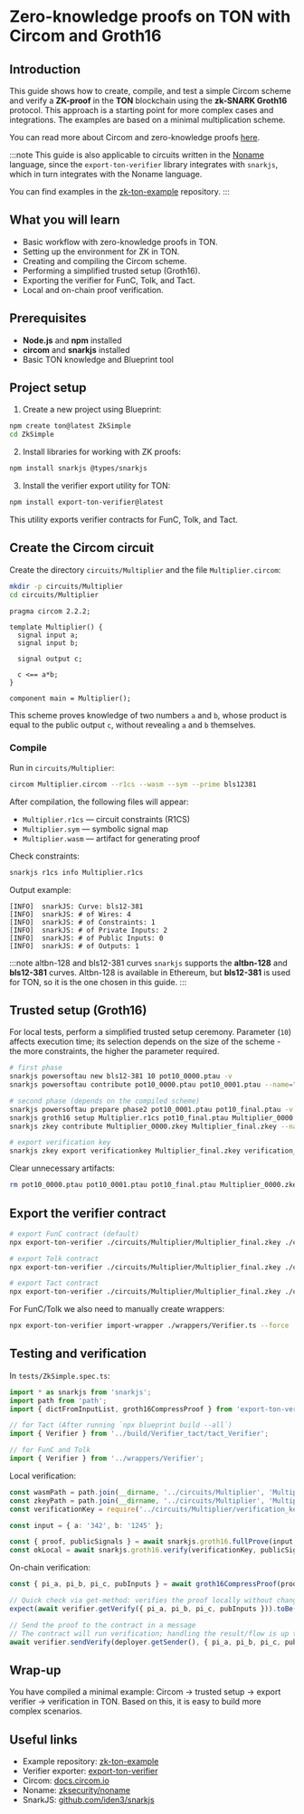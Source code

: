 
# Zero-knowledge proofs on TON with Circom and Groth16

## Introduction

This guide shows how to create, compile, and test a simple Circom scheme and verify a **ZK-proof** in the **TON** blockchain using the **zk-SNARK Groth16** protocol. This approach is a starting point for more complex cases and integrations. The examples are based on a minimal multiplication scheme.

You can read more about Circom and zero-knowledge proofs [here](https://docs.circom.io/).

:::note
This guide is also applicable to circuits written in the [Noname](https://github.com/zksecurity/noname) language, since the `export-ton-verifier` library integrates with `snarkjs`, which in turn integrates with the Noname language.  

You can find examples in the [zk-ton-example](https://github.com/zkTokenTip/zk-ton-example/) repository.
:::
## What you will learn

- Basic workflow with zero-knowledge proofs in TON.
- Setting up the environment for ZK in TON.
- Creating and compiling the Circom scheme.
- Performing a simplified trusted setup (Groth16).
- Exporting the verifier for FunC, Tolk, and Tact.
- Local and on-chain proof verification.

## Prerequisites

- **Node.js** and **npm** installed
- **circom** and **snarkjs** installed
- Basic TON knowledge and Blueprint tool

## Project setup

1. Create a new project using Blueprint:

```bash
npm create ton@latest ZkSimple
cd ZkSimple
````

2. Install libraries for working with ZK proofs:

```bash
npm install snarkjs @types/snarkjs
```

3. Install the verifier export utility for TON:

```bash
npm install export-ton-verifier@latest
```

This utility exports verifier contracts for FunC, Tolk, and Tact.
## Create the Circom circuit

Create the directory `circuits/Multiplier` and the file `Multiplier.circom`:

```bash
mkdir -p circuits/Multiplier
cd circuits/Multiplier
```

```circom
pragma circom 2.2.2;

template Multiplier() {
  signal input a;
  signal input b;

  signal output c;

  c <== a*b;
}

component main = Multiplier();
```

This scheme proves knowledge of two numbers `a` and `b`, whose product is equal to the public output `c`, without revealing `a` and `b` themselves.
### Compile

Run in `circuits/Multiplier`:

```bash
circom Multiplier.circom --r1cs --wasm --sym --prime bls12381
```

After compilation, the following files will appear:

- `Multiplier.r1cs` — circuit constraints (R1CS)
- `Multiplier.sym` — symbolic signal map
- `Multiplier.wasm` — artifact for generating proof

Check constraints:

```bash
snarkjs r1cs info Multiplier.r1cs
```

Output example:

```
[INFO]  snarkJS: Curve: bls12-381
[INFO]  snarkJS: # of Wires: 4
[INFO]  snarkJS: # of Constraints: 1
[INFO]  snarkJS: # of Private Inputs: 2
[INFO]  snarkJS: # of Public Inputs: 0
[INFO]  snarkJS: # of Outputs: 1
```

:::note altbn-128 and bls12-381 curves
`snarkjs` supports the **altbn-128** and **bls12-381** curves. Altbn-128 is available in Ethereum, but **bls12-381** is used for TON, so it is the one chosen in this guide.
:::

## Trusted setup (Groth16)

For local tests, perform a simplified trusted setup ceremony. Parameter (`10`) affects execution time; its selection depends on the size of the scheme - the more constraints, the higher the parameter required.

```bash
# first phase
snarkjs powersoftau new bls12-381 10 pot10_0000.ptau -v
snarkjs powersoftau contribute pot10_0000.ptau pot10_0001.ptau --name="First contribution" -v -e="some random text"

# second phase (depends on the compiled scheme)
snarkjs powersoftau prepare phase2 pot10_0001.ptau pot10_final.ptau -v
snarkjs groth16 setup Multiplier.r1cs pot10_final.ptau Multiplier_0000.zkey
snarkjs zkey contribute Multiplier_0000.zkey Multiplier_final.zkey --name="1st Contributor" -v -e="some random text"

# export verification key
snarkjs zkey export verificationkey Multiplier_final.zkey verification_key.json
```

Clear unnecessary artifacts:

```sh
rm pot10_0000.ptau pot10_0001.ptau pot10_final.ptau Multiplier_0000.zkey
```

## Export the verifier contract

```bash
# export FunC contract (default)
npx export-ton-verifier ./circuits/Multiplier/Multiplier_final.zkey ./contracts/verifier_multiplier.fc

# export Tolk contract
npx export-ton-verifier ./circuits/Multiplier/Multiplier_final.zkey ./contracts/verifier_multiplier.tolk --tolk

# export Tact contract
npx export-ton-verifier ./circuits/Multiplier/Multiplier_final.zkey ./contracts/verifier_multiplier.tact --tact
```

For FunC/Tolk we also need to manually create wrappers:

```bash
npx export-ton-verifier import-wrapper ./wrappers/Verifier.ts --force
```

## Testing and verification

In `tests/ZkSimple.spec.ts`:
```ts
import * as snarkjs from 'snarkjs';
import path from 'path';
import { dictFromInputList, groth16CompressProof } from 'export-ton-verifier';

// for Tact (After running `npx blueprint build --all`)
import { Verifier } from '../build/Verifier_tact/tact_Verifier';

// for FunC and Tolk
import { Verifier } from '../wrappers/Verifier';
```

Local verification:

```ts
const wasmPath = path.join(__dirname, '../circuits/Multiplier', 'Multiplier.wasm');
const zkeyPath = path.join(__dirname, '../circuits/Multiplier', 'Multiplier_final.zkey');
const verificationKey = require('../circuits/Multiplier/verification_key.json');

const input = { a: '342', b: '1245' };

const { proof, publicSignals } = await snarkjs.groth16.fullProve(input, wasmPath, zkeyPath);
const okLocal = await snarkjs.groth16.verify(verificationKey, publicSignals, proof);
```

On-chain verification:

```ts
const { pi_a, pi_b, pi_c, pubInputs } = await groth16CompressProof(proof, publicSignals);

// Quick check via get-method: verifies the proof locally without changing blockchain state.
expect(await verifier.getVerify({ pi_a, pi_b, pi_c, pubInputs })).toBe(true);

// Send the proof to the contract in a message
// The contract will run verification; handling the result/flow is up to the developer using this template.
await verifier.sendVerify(deployer.getSender(), { pi_a, pi_b, pi_c, pubInputs, value: toNano('0.15') });
```

## Wrap-up

You have compiled a minimal example: Circom → trusted setup → export verifier → verification in TON. Based on this, it is easy to build more complex scenarios.

## Useful links

- Example repository: [zk-ton-example](https://github.com/zkTokenTip/zk-ton-example/)
- Verifier exporter: [export-ton-verifier](https://github.com/mysteryon88/export-ton-verifier)
- Circom: [docs.circom.io](https://docs.circom.io/)
- Noname: [zksecurity/noname](https://github.com/zksecurity/noname)
- SnarkJS: [github.com/iden3/snarkjs](https://github.com/iden3/snarkjs)

<Feedback />
